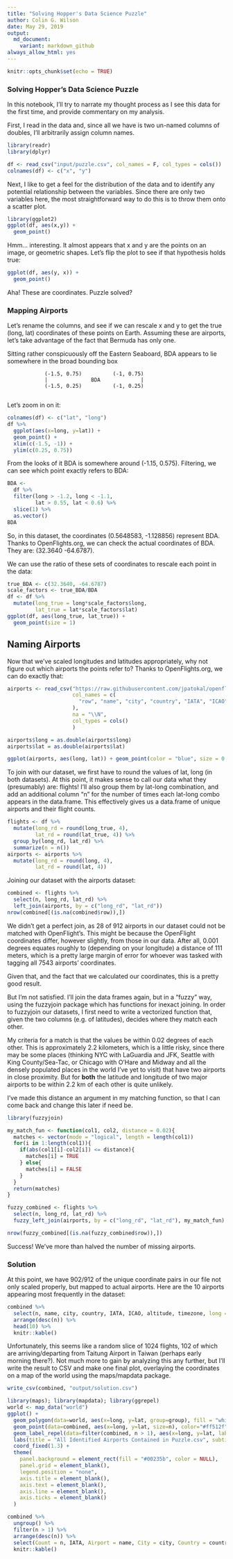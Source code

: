 ```yaml
---
title: "Solving Hopper's Data Science Puzzle"
author: Colin G. Wilson
date: May 29, 2019
output:
  md_document:
    variant: markdown_github
always_allow_html: yes
---
```


```r
knitr::opts_chunk$set(echo = TRUE)
```

### Solving Hopper's Data Science Puzzle

In this notebook, I'll try to narrate my thought process as I see this data for the first time, and provide commentary on my analysis.

First, I read in the data and, since all we have is two un-named columns of doubles, I'll arbitrarily assign column names.
```r
library(readr)
library(dplyr)

df <- read_csv("input/puzzle.csv", col_names = F, col_types = cols())
colnames(df) <- c("x", "y")
```
Next, I like to get a feel for the distribution of the data and to identify any potential relationship between the variables. Since there are only two variables here, the most straightforward way to do this is to throw them onto a scatter plot.
```r
library(ggplot2)
ggplot(df, aes(x,y)) +
  geom_point()
```

Hmm... interesting. It almost appears that x and y are the points on an image, or geometric shapes. Let's flip the plot to see if that hypothesis holds true:
```r
ggplot(df, aes(y, x)) +
  geom_point()
```

Aha! These are coordinates. Puzzle solved?

### Mapping Airports

Let's rename the columns, and see if we can rescale x and y to get the true (long, lat) coordinates of these points on Earth. Assuming these are airports, let's take advantage of the fact that Bermuda has only one.

Sitting rather conspicuously off the Eastern Seaboard, BDA appears to lie somewhere in the broad bounding box

                (-1.5, 0.75)          (-1, 0.75)
                |              BDA             |
                (-1.5, 0.25)          (-1, 0.25)
                
Let's zoom in on it:
```r
colnames(df) <- c("lat", "long")
df %>%
  ggplot(aes(x=long, y=lat)) + 
  geom_point() + 
  xlim(c(-1.5, -1)) +
  ylim(c(0.25, 0.75))
```

From the looks of it BDA is somewhere around (-1.15, 0.575). Filtering, we can see which point exactly refers to BDA:
```r
BDA <- 
  df %>%
  filter(long > -1.2, long < -1.1,
         lat > 0.55, lat < 0.6) %>%
  slice(1) %>%
  as.vector()
BDA
```
So, in this dataset, the coordinates (0.5648583, -1.128856) represent BDA. Thanks to OpenFlights.org, we can check the actual coordinates of BDA. They are: (32.3640 -64.6787).

We can use the ratio of these sets of coordinates to rescale each point in the data:
```r
true_BDA <- c(32.3640, -64.6787)
scale_factors <- true_BDA/BDA
df <- df %>%
  mutate(long_true = long*scale_factors$long,
         lat_true = lat*scale_factors$lat)
ggplot(df, aes(long_true, lat_true)) +
  geom_point(size = 1)
```

## Naming Airports

Now that we've scaled longitudes and latitudes appropriately, why not figure out which airports the points refer to? Thanks to OpenFlights.org, we can do exactly that:

```r
airports <- read_csv("https://raw.githubusercontent.com/jpatokal/openflights/master/data/airports.dat",
                     col_names = c(
                       "row", "name", "city", "country", "IATA", "ICAO", "lat", "long", "altitude", "timezone", "DST", "tz", "type", "source"
                     ),
                     na = "\\N",
                     col_types = cols()
                     )

airports$long = as.double(airports$long)
airports$lat = as.double(airports$lat)

ggplot(airports, aes(long, lat)) + geom_point(color = "blue", size = 0.5) + ggtitle("All 7543 Airports in the World (per OpenFlights.org)")
```
To join with our dataset, we first have to round the values of lat, long (in both datasets). At this point, it makes sense to call our data what they (presumably) are: flights! I'll also group them by lat-long combination, and add an additional column "n" for the number of times each lat-long combo appears in the data.frame. This effectively gives us a data.frame of unique airports and their flight counts.
```r
flights <- df %>%
  mutate(long_rd = round(long_true, 4),
         lat_rd = round(lat_true, 4)) %>%
  group_by(long_rd, lat_rd) %>%
  summarize(n = n())
airports <- airports %>%
  mutate(long_rd = round(long, 4),
         lat_rd = round(lat, 4))
```

Joining our dataset with the airports dataset:
```r
combined <- flights %>%
  select(n, long_rd, lat_rd) %>%
  left_join(airports, by = c("long_rd", "lat_rd"))
nrow(combined[(is.na(combined$row)),])
```
We didn't get a perfect join, as 28 of 912 airports in our dataset could not be matched with OpenFlight's. This might be because the OpenFlight coordinates differ, however slightly, from those in our data. After all, 0.001 degrees equates roughly to (depending on your longitude) a distance of 111 meters, which is a pretty large margin of error for whoever was tasked with tagging all 7543 airports' coordinates.

Given that, and the fact that we calculated our coordinates, this is a pretty good result. 

But I'm not satisfied. I'll join the data frames again, but in a "fuzzy" way, using the fuzzyjoin package which has functions for inexact joining. In order to fuzzyjoin our datasets, I first need to write a vectorized function that, given the two columns (e.g. of latitudes), decides where they match each other.

My criteria for a match is that the values be within 0.02 degrees of each other. This is approximately 2.2 kilometers, which is a little risky, since there may be some places (thinking NYC with LaGuardia and JFK, Seattle with King County/Sea-Tac, or Chicago with O'Hare and Midway and all the densely populated places in the world I've yet to visit) that have two airports in close proximity. But for **both** the latitude and longitude of two major airports to be within 2.2 km of each other is quite unlikely.

I've made this distance an argument in my matching function, so that I can come back and change this later if need be.

```r
library(fuzzyjoin)

my_match_fun <- function(col1, col2, distance = 0.02){
  matches <- vector(mode = "logical", length = length(col1))
  for(i in 1:length(col1)){
    if(abs(col1[i]-col2[i]) <= distance){
      matches[i] = TRUE
    } else{
      matches[i] = FALSE
    }
  }
  return(matches)
}

fuzzy_combined <- flights %>%
  select(n, long_rd, lat_rd) %>%
  fuzzy_left_join(airports, by = c("long_rd", "lat_rd"), my_match_fun)

nrow(fuzzy_combined[(is.na(fuzzy_combined$row)),])
```

Success! We've more than halved the number of missing airports. 

### Solution

At this point, we have 902/912 of the unique coordinate pairs in our file not only scaled properly, but mapped to actual airports. Here are the 10 airports appearing most frequently in the dataset:

```r
combined %>%
  select(n, name, city, country, IATA, ICAO, altitude, timezone, long = long_rd, lat = lat_rd) %>%
  arrange(desc(n)) %>%
  head(10) %>%
  knitr::kable()
```

Unfortunately, this seems like a random slice of 1024 flights, 102 of which are arriving/departing from Taitung Airport in Taiwan (perhaps early morning there?). Not much more to gain by analyzing this any further, but I'll write the result to CSV and make one final plot, overlaying the coordinates on a map of the world using the maps/mapdata package.

```r
write_csv(combined, "output/solution.csv")

library(maps); library(mapdata); library(ggrepel)
world <- map_data("world")
ggplot() +
  geom_polygon(data=world, aes(x=long, y=lat, group=group), fill = "white", color = "#adadad", size=0.5) +
  geom_point(data=combined, aes(x=long, y=lat, size=n), color="#ff512f", alpha=0.7, na.rm = T) +
  geom_label_repel(data=filter(combined, n > 1), aes(x=long, y=lat, label=IATA), segment.color = "yellow") +
  labs(title = "All Identified Airports Contained in Puzzle.csv", subtitle="Airports appearing more than once labeled with IATA code") +
  coord_fixed(1.3) +
  theme(
    panel.background = element_rect(fill = "#00235b", color = NULL),
    panel.grid = element_blank(),
    legend.position = "none",
    axis.title = element_blank(),
    axis.text = element_blank(),
    axis.line = element_blank(),
    axis.ticks = element_blank()
  )
```
```r
combined %>%
  ungroup() %>%
  filter(n > 1) %>%
  arrange(desc(n)) %>%
  select(Count = n, IATA, Airport = name, City = city, Country = country) %>%
  knitr::kable()
```

